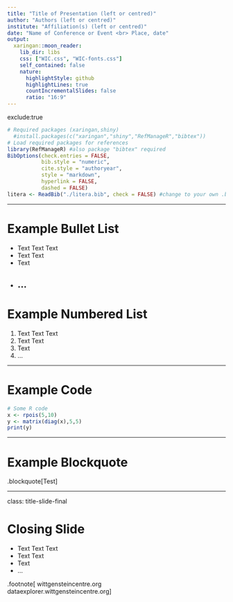 ```yaml
---
title: "Title of Presentation (left or centred)"
author: "Authors (left or centred)"
institute: "Affiliation(s) (left or centred)"
date: "Name of Conference or Event <br> Place, date"
output:
  xaringan::moon_reader:
    lib_dir: libs
    css: ["WIC.css", "WIC-fonts.css"]
    self_contained: false
    nature:
      highlightStyle: github
      highlightLines: true
      countIncrementalSlides: false
      ratio: "16:9"
---
```


exclude:true 
<!--- Slide hidden from presentation --->

<!--- Code chunk for references setup --->
```r
# Required packages (xaringan,shiny)
  #install.packages(c("xaringan","shiny","RefManageR","bibtex"))
# Load required packages for references
library(RefManageR) #also package "bibtex" required
BibOptions(check.entries = FALSE,
           bib.style = "numeric",
           cite.style = "authoryear",
           style = "markdown",
           hyperlink = FALSE,
           dashed = FALSE)
litera <- ReadBib("./litera.bib", check = FALSE) #change to your own .bib file
```

---

# Example Bullet List
- Text Text Text
- Text Text
- Text
- ...
---

# Example Numbered List
1. Text Text Text
2. Text Text
3. Text
4. ...

---

# Example Code

```r
# Some R code
x <- rpois(5,10)
y <- matrix(diag(x),5,5)
print(y)
```


---

# Example Blockquote

.blockquote[Test]

---

class: title-slide-final

# Closing Slide

- Text Text Text
- Text Text
- Text
- ...

.footnote[
wittgensteincentre.org <br>
dataexplorer.wittgensteincentre.org
]


